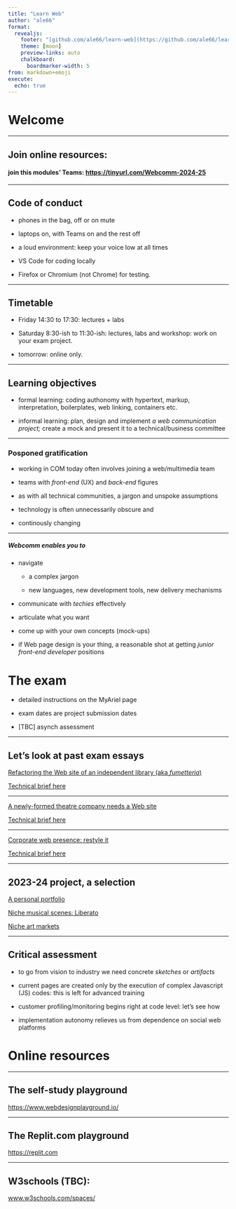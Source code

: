 ```yaml
---
title: "Learn Web"
author: "ale66"
format: 
  revealjs:
    footer: "[github.com/ale66/learn-web](https://github.com/ale66/learn-web)&nbsp;&nbsp;&nbsp;"
    theme: [moon]
    preview-links: auto
    chalkboard: 
      boardmarker-width: 5
from: markdown+emoji
execute:
  echo: true
---
```



# Welcome

---

## Join online resources:

#### join this modules' Teams: [https://tinyurl.com/Webcomm-2024-25](https://teams.microsoft.com/l/team/19%3A-i476Xbu37XieT7UaharM7XQ8hTdMNLLeXImvBakaJE1%40thread.tacv2/conversations?groupId=b9ade7f9-67ad-4bbd-b021-fb858dd3ec46&tenantId=13b55eef-7018-4674-a3d7-cc0db06d545c) 



---

## Code of conduct

- phones in the bag, off or on mute 

- laptops on, with Teams on and the rest off

- a loud environment: keep your voice low at all times

- VS Code for coding locally
  
- Firefox or Chromium (not Chrome) for testing.

---

## Timetable

- Friday 14:30 to 17:30: lectures + labs
  
- Saturday 8:30-ish to 11:30-ish: lectures, labs and workshop: work on your exam project.

- tomorrow: online only.
  
---

## Learning objectives

* formal learning: coding authonomy with hypertext, markup, interpretation, boilerplates, web linking, containers etc.

* informal learning: plan, design and implement *a web communication project;* create a mock and present it to a technical/business committee

---

### Posponed gratification

* working in COM today often involves joining a web/multimedia team

* teams with *front-end* (UX) and *back-end* figures

* as with all technical communities, a jargon and unspoke assumptions

* technology is often unnecessarily obscure and

* continously changing  

---

##### Webcomm enables you to 

* navigate
    
    * a complex jargon
    
    * new languages, new development tools, new delivery mechanisms

* communicate with _techies_ effectively

* articulate what you want

* come up with your own concepts (mock-ups)

* if Web page design is your thing, a reasonable shot at getting *junior front-end developer* positions


# The exam

- detailed instructions on the MyAriel page

- exam dates are project submission dates
  
- [TBC] asynch assessment

---

## Let's look at past exam essays

[Refactoring the Web site of an independent library (aka _fumetteria_)](https://replit.com/@vlborriello/MondiParalleliWebCommExam)

[Technical brief here](https://replit.com/@vlborriello/PresentationMondiParalleli)

---

[A newly-formed theatre company needs a Web site](https://replit.com/@ErikaBelvedere/Exam-Website-Erika-Belvedere#index.html)

[Technical brief here](https://replit.com/@ErikaBelvedere/Exam-Presentation-Erika-Belvedere)

---

[Corporate web presence: restyle it](https://personal-project.flanzara.repl.co/)

[Technical brief here](https://personal-project.flanzara.repl.co/presentation_lanzarafrancesco.html)

---

## 2023-24 project, a selection


[A personal portfolio](https://replit.com/@donnaashrafyous/Portfolio#index.html)

[Niche musical scenes: Liberato](https://mazina30642aliberato.webcomm-2023-24.repl.co/)

[Niche art markets](https://nava-roberta-page.robiiinava.repl.co/)

---

## Critical assessment

- to go from vision to industry we need concrete *sketches* or *artifacts*

- current pages are created only by the execution of complex Javascript (JS) codes: this is left for advanced training
  
- customer profiling/monitoring begins right at code level: let's see how

- implementation autonomy relieves us from dependence on social web platforms




# Online resources


---

## The self-study playground

[https://www.webdesignplayground.io/](https://www.webdesignplayground.io/)


---

## The Replit.com playground

[https://replit.com](https://replit.com)

---

## W3schools (TBC): 

[www.w3schools.com/spaces/](https://www.w3schools.com/spaces/index.php)
